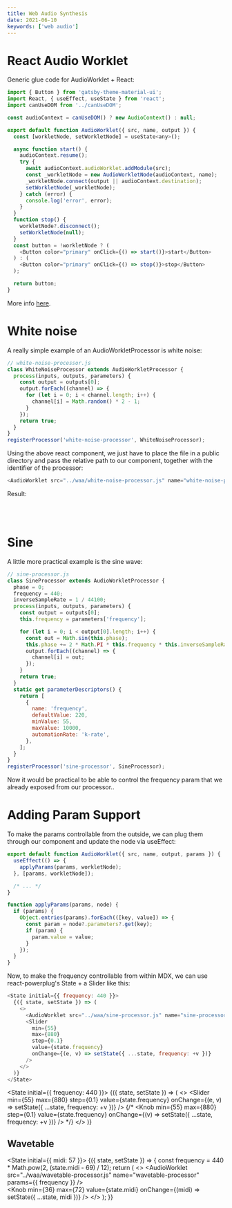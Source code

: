 ```yaml
---
title: Web Audio Synthesis
date: 2021-06-10
keywords: ['web audio']
---
```



<Knob size={80} />

# React Audio Worklet

Generic glue code for AudioWorklet + React:

```js
import { Button } from 'gatsby-theme-material-ui';
import React, { useEffect, useState } from 'react';
import canUseDOM from '../canUseDOM';

const audioContext = canUseDOM() ? new AudioContext() : null;

export default function AudioWorklet({ src, name, output }) {
  const [workletNode, setWorkletNode] = useState<any>();

  async function start() {
    audioContext.resume();
    try {
      await audioContext.audioWorklet.addModule(src);
      const _workletNode = new AudioWorkletNode(audioContext, name);
      _workletNode.connect(output || audioContext.destination);
      setWorkletNode(_workletNode);
    } catch (error) {
      console.log('error', error);
    }
  }
  function stop() {
    workletNode?.disconnect();
    setWorkletNode(null);
  }
  const button = !workletNode ? (
    <Button color="primary" onClick={() => start()}>start</Button>
  ) : (
    <Button color="primary" onClick={() => stop()}>stop</Button>
  );

  return button;
}
```

More info [here](https://developer.mozilla.org/en-US/docs/Web/API/AudioWorkletProcessor#examples).

# White noise

A really simple example of an AudioWorkletProcessor is white noise:

```js
// white-noise-processor.js
class WhiteNoiseProcessor extends AudioWorkletProcessor {
  process(inputs, outputs, parameters) {
    const output = outputs[0];
    output.forEach((channel) => {
      for (let i = 0; i < channel.length; i++) {
        channel[i] = Math.random() * 2 - 1;
      }
    });
    return true;
  }
}
registerProcessor('white-noise-processor', WhiteNoiseProcessor);
```

Using the above react component, we just have to place the file in a public directory and pass the relative path to our component,
together with the identifier of the processor:

```js
<AudioWorklet src="../waa/white-noise-processor.js" name="white-noise-processor" />
```

Result:

<AudioWorklet src="../waa/white-noise-processor.js" name="white-noise-processor" />
<br />
<br />

# Sine

A little more practical example is the sine wave:

```js
// sine-processor.js
class SineProcessor extends AudioWorkletProcessor {
  phase = 0;
  frequency = 440;
  inverseSampleRate = 1 / 44100;
  process(inputs, outputs, parameters) {
    const output = outputs[0];
    this.frequency = parameters['frequency'];

    for (let i = 0; i < output[0].length; i++) {
      const out = Math.sin(this.phase);
      this.phase += 2 * Math.PI * this.frequency * this.inverseSampleRate;
      output.forEach((channel) => {
        channel[i] = out;
      });
    }
    return true;
  }
  static get parameterDescriptors() {
    return [
      {
        name: 'frequency',
        defaultValue: 220,
        minValue: 55,
        maxValue: 10000,
        automationRate: 'k-rate',
      },
    ];
  }
}
registerProcessor('sine-processor', SineProcessor);
```

<AudioWorklet src="../waa/sine-processor.js" name="sine-processor" />

Now it would be practical to be able to control the frequency param that we already exposed from our processor..

# Adding Param Support

To make the params controllable from the outside, we can plug them through our component and update the node via useEffect:

```js
export default function AudioWorklet({ src, name, output, params }) {
  useEffect(() => {
    applyParams(params, workletNode);
  }, [params, workletNode]);

  /* ... */
}

function applyParams(params, node) {
  if (params) {
    Object.entries(params).forEach(([key, value]) => {
      const param = node?.parameters?.get(key);
      if (param) {
        param.value = value;
      }
    });
  }
}
```

Now, to make the frequency controllable from within MDX, we can use react-powerplug's State + a Slider like this:

```js
<State initial={{ frequency: 440 }}>
  {({ state, setState }) => (
    <>
      <AudioWorklet src="../waa/sine-processor.js" name="sine-processor" params={state} />
      <Slider
        min={55}
        max={880}
        step={0.1}
        value={state.frequency}
        onChange={(e, v) => setState({ ...state, frequency: +v })}
      />
    </>
  )}
</State>
```

<State initial={{ frequency: 440 }}>
  {({ state, setState }) => (
    <>
      <AudioWorklet src="../waa/sine-processor.js" name="sine-processor" params={state} />
      <Slider
        min={55}
        max={880}
        step={0.1}
        value={state.frequency}
        onChange={(e, v) => setState({ ...state, frequency: +v })}
      />
      {/* <Knob
        min={55}
        max={880}
        step={0.1}
        value={state.frequency}
        onChange={(v) => setState({ ...state, frequency: +v })}
      /> */}
    </>
  )}
</State>

## Wavetable

<State initial={{ midi: 57 }}>
  {({ state, setState }) => {
    const frequency = 440 * Math.pow(2, (state.midi - 69) / 12);
    return (
      <>
        <AudioWorklet src="../waa/wavetable-processor.js" name="wavetable-processor" params={{ frequency }} />
        <br />
        <Knob min={36} max={72} value={state.midi} onChange={(midi) => setState({ ...state, midi })} />
      </>
    );
  }}
</State>
